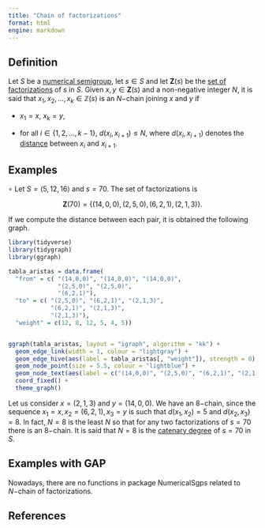 ```yaml
---
title: "Chain of factorizations"
format: html
engine: markdown
---
```


## Definition

Let $S$ be a [numerical semigroup](../Basic-concepts/Numerical-semigroup.qmd), let $s \in S$ and let $\mathbf{Z}(s)$ be the [set of factorizations](../Presentations-NS/Set-of-factorizations.qmd) of $s$ in $S$. Given $x,y \in \mathbf{Z}(s)$ and a non-negative integer $N$, it is said that $x_1, x_2, \ldots, x_k \in \mathbb{Z}(s)$ is an $N-$chain joining $x$ and $y$ if

-   $x_1 = x$, $x_k = y$,

-   for all $i \in \{1, 2, \ldots, k-1\}$, $d(x_i, x_{i+1}) \le N$, where $d(x_i, x_{i+1})$ denotes the [distance](Distance-factorizations.qmd) between $x_i$ and $x_{i+1}$.

## Examples

$\circ$ Let $S = \langle 5, 12, 16 \rangle$ and $s = 70$. The set of factorizations is

$$
\mathbf{Z}(70) = \{(14, 0, 0), (2, 5, 0), (6, 2, 1), (2, 1, 3)\}.
$$

If we compute the distance between each pair, it is obtained the following graph.

```r

library(tidyverse)
library(tidygraph)
library(ggraph)
```

```r
tabla_aristas = data.frame(
  "from" = c( "(14,0,0)", "(14,0,0)", "(14,0,0)",
              "(2,5,0)", "(2,5,0)",
              "(6,2,1)"),
  "to" = c( "(2,5,0)", "(6,2,1)", "(2,1,3)",
            "(6,2,1)", "(2,1,3)",
            "(2,1,3)"),
  "weight" = c(12, 8, 12, 5, 4, 5))


ggraph(tabla_aristas, layout = "igraph", algorithm = "kk") + 
  geom_edge_link(width = 1, colour = "lightgray") +
  geom_edge_hive(aes(label = tabla_aristas[, "weight"]), strength = 0) +
  geom_node_point(size = 5.5, colour = "lightblue") +
  geom_node_text(aes(label = c("(14,0,0)", "(2,5,0)", "(6,2,1)", "(2,1,3)")), repel = TRUE, nudge_y = 0.1) +
  coord_fixed() +
  theme_graph()
```

Let us consider $x = (2,1,3)$ and $y = (14,0,0)$. We have an $8-$chain, since the sequence $x_1 = x, x_2 = (6,2,1), x_3 = y$ is such that $d(x_1, x_2) = 5$ and $d(x_2, x_3) = 8$. In fact, $N = 8$ is the least $N$ so that for any two factorizations of $s = 70$ there is an $8-$chain. It is said that $N = 8$ is the [catenary degree](Catenary-degree-of-an-element.qmd) of $s = 70$ in $S$.

## Examples with GAP

Nowadays, there are no functions in package NumericalSgps related to $N-$chain of factorizations.

## References
